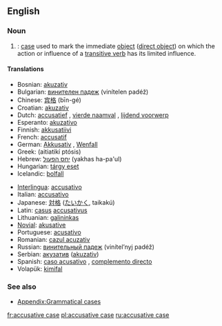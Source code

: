 ==English==
{{wikipedia}}
===Noun===
{{en-noun|sg=[[accusative]] [[case]]}}

#{{grammar}}: [[case]] used to mark the immediate [[object]] ([[direct object]]) on which the action or influence of a [[transitive verb]] has its limited influence.

====Translations====
{{top}}
*Bosnian: [[akuzativ]] {{m}}
*Bulgarian: [[винителен падеж]] (vinítelen padéž) {{m}}
*Chinese: [[宾格]] (bīn-gé)
*Croatian: [[akuzativ]] {{m}}
*Dutch: [[accusatief]] {{m}}, [[vierde naamval]] {{m}}, [[lijdend voorwerp]] {{n}}
*Esperanto: [[akuzativo]]
*Finnish: [[akkusatiivi]]
*French: [[accusatif]] {{m}}
*German: [[Akkusativ]] {{m}}, [[Wenfall]] {{m}}
*Greek: {{IPAchar|[[αἰτιατική πτῶσις]]}} (aitiatikí ptósis) {{f}}
*Hebrew: [[יחס הפעול]] (yakhas ha-pa'ul) {{m}}
*Hungarian: [[tárgy eset]]
*Icelandic: [[þolfall]] {{n}}
{{mid}}
*[[Interlingua]]: [[accusativo]]
*Italian: [[accusativo]] {{m}}
*Japanese: [[対格]] ([[たいかく]], taikakú)
*Latin: [[casus]] [[accusativus]] {{m}}
*Lithuanian: [[galininkas]] {{m}}
*[[Novial]]: [[akusative]]
*Portuguese: [[acusativo]] {{m}}
*Romanian: [[cazul acuzativ]] {{m}}
*Russian: [[винительный падеж]] (vinítel’nyj padéž) {{m}}
*Serbian: [[акузатив]] ([[akuzativ]]) {{m}}
*Spanish: [[caso acusativo]] {{m}}, [[complemento directo]] {{m}}
*Volapük: [[kimifal]]
{{bottom}}

===See also===
*[[Appendix:Grammatical cases]]

[[fr:accusative case]]
[[pl:accusative case]]
[[ru:accusative case]]